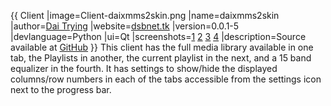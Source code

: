 {{
Client
|image=Client-daixmms2skin.png
|name=daixmms2skin
|author=[[User:WikiUsername|Dai Trying]]
|website=[http://dsbnet.tk/pages/Xmms2_skin.php dsbnet.tk]
|version=0.0.1-5
|devlanguage=Python
|ui=Qt
|screenshots=[http://dsbnet.tk/skin_images/skin_Mlibrary.png] [http://dsbnet.tk/skin_images/skin_playlist.png] [http://dsbnet.tk/skin_images/skin_nowplaying.png] [http://dsbnet.tk/skin_images/skin_settings.png]
|description=Source available at [https://github.com/Dai-trying/daixmms2skin.git GitHub]
}}
This client has the full media library available in one tab, the Playlists in another, the current playlist in the next, and a 15 band equalizer in the fourth. It has settings to show/hide the displayed columns/row numbers in each of the tabs accessible from the settings icon next to the progress bar.